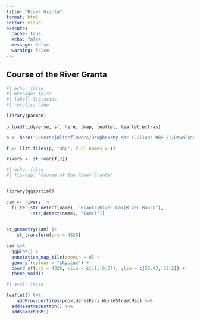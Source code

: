 ```yaml
---
title: "River Granta"
format: html
editor: visual
execute: 
  cache: true
  echo: false
  message: false
  warning: false
---
```


## Course of the River Granta

```r
#| echo: false
#| message: false
#| label: libraries
#| results: hide

library(pacman)
 
p_load(tidyverse, sf, here, tmap, leaflet, leaflet.extras)

p <- here("/Users/julianflowers/Dropbox/My Mac (Julians-MBP-2)/Downloads/oprvrs_essh_gb/data")

f <- list.files(p, "shp", full.names = T)

rivers <- st_read(f[2])

```

```r

#| echo: false
#| fig-cap: "Course of the River Granta"


library(ggspatial)

cam <- rivers |>
  filter(str_detect(name1, "Granta|River Cam|River Bourn"), 
         !str_detect(name1, "Camel")) 

  
st_geometry(cam) |>
    st_transform(crs = 4326)
  
cam %>% 
  ggplot() +
  annotation_map_tile(zoomin = 0) +
  geom_sf(colour = "skyblue") +
  coord_sf(crs = 4326, xlim = c(.1, 0.37), ylim = c(52.03, 52.2)) +
  theme_void()

```

```r
#| eval: false

leaflet() %>% 
    addProviderTiles(providers$Esri.WorldStreetMap) %>%
  addResetMapButton() %>%
  addSearchOSM()

```
